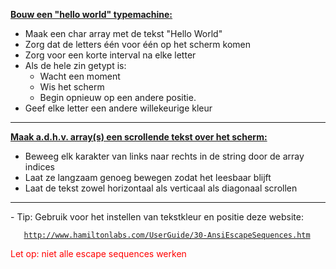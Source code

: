 ﻿<u>'''Bouw een "hello world" typemachine:'''</u>
* Maak een char array met de tekst "Hello World"
* Zorg dat de letters één voor één op het scherm komen
* Zorg voor een korte interval na elke letter
* Als de hele zin getypt is:
** Wacht een moment
** Wis het scherm
** Begin opnieuw op een andere positie.
* Geef elke letter een andere willekeurige kleur

----

<u>'''Maak a.d.h.v. array(s) een scrollende tekst over het scherm:'''</u>
* Beweeg elk karakter van links naar rechts in de string door de array indices
* Laat ze langzaam genoeg bewegen zodat het leesbaar blijft
* Laat de tekst zowel horizontaal als verticaal als diagonaal scrollen

----

- Tip: Gebruik voor het instellen van tekstkleur en positie deze website:
    http://www.hamiltonlabs.com/UserGuide/30-AnsiEscapeSequences.htm

<font style="color:red">Let op: niet alle escape sequences werken</font>